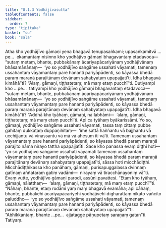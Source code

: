 ```yaml
---
title: "8.1.3 Yodhājīvasutta"
tableOfContents: false
sidebar:
  order: 7
type: "tipitaka"
basket: "su"
book: "sala"
---
```



<DynamicBreadcrumb />

<Division number="355" book="sala" bookNo="13" page="495">

<Paragraph number="1552" book="sala">
Atha kho yodhājīvo gāmaṇi yena bhagavā tenupasaṅkami; upasaṅkamitvā …pe…  ekamantaṃ nisinno kho yodhājīvo gāmaṇi bhagavantaṃ etadavoca—  “sutaṃ metaṃ, bhante, pubbakānaṃ ācariyapācariyānaṃ yodhājīvānaṃ bhāsamānānaṃ—  ‘yo so yodhājīvo saṅgāme ussahati vāyamati, tamenaṃ ussahantaṃ vāyamantaṃ pare hananti pariyāpādenti, so kāyassa bhedā paraṃ maraṇā parajitānaṃ devānaṃ sahabyataṃ upapajjatī’ti. Idha bhagavā kimāhā”ti? “Alaṃ, gāmaṇi, tiṭṭhatetaṃ; mā maṃ etaṃ pucchī”ti. Dutiyampi kho …pe…  tatiyampi kho yodhājīvo gāmaṇi bhagavantaṃ etadavoca—  “sutaṃ metaṃ, bhante, pubbakānaṃ ācariyapācariyānaṃ yodhājīvānaṃ bhāsamānānaṃ—  ‘yo so yodhājīvo saṅgāme ussahati vāyamati, tamenaṃ ussahantaṃ vāyamantaṃ pare hananti pariyāpādenti, so kāyassa bhedā paraṃ maraṇā parajitānaṃ devānaṃ sahabyataṃ upapajjatī’ti. Idha bhagavā kimāhā”ti?
</Paragraph>

<Paragraph number="1553" book="sala">
“Addhā kho tyāhaṃ, gāmaṇi, na labhāmi—  ‘alaṃ, gāmaṇi, tiṭṭhatetaṃ; mā maṃ etaṃ pucchī’ti. Api ca tyāhaṃ byākarissāmi. Yo so, gāmaṇi, yodhājīvo saṅgāme ussahati vāyamati, tassa taṃ cittaṃ pubbe gahitaṃ dukkaṭaṃ duppaṇihitaṃ—  ‘ime sattā haññantu vā bajjhantu vā ucchijjantu vā vinassantu vā mā vā ahesuṃ iti vā’ti. Tamenaṃ ussahantaṃ vāyamantaṃ pare hananti pariyāpādenti; so kāyassa bhedā paraṃ maraṇā parajito nāma nirayo tattha upapajjatīti. Sace kho panassa evaṃ diṭṭhi hoti—  ‘yo so yodhājīvo saṅgāme ussahati vāyamati tamenaṃ ussahantaṃ vāyamantaṃ pare hananti pariyāpādenti, so kāyassa bhedā paraṃ maraṇā parajitānaṃ devānaṃ sahabyataṃ upapajjatī’ti, sāssa hoti micchādiṭṭhi. Micchādiṭṭhikassa kho panāhaṃ, gāmaṇi, purisapuggalassa dvinnaṃ gatīnaṃ aññataraṃ gatiṃ vadāmi—  nirayaṃ vā tiracchānayoniṃ vā”ti.
</Paragraph>

<Paragraph number="1554" book="sala">
Evaṃ vutte, yodhājīvo gāmaṇi parodi, assūni pavattesi. “Etaṃ kho tyāhaṃ, gāmaṇi, nālatthaṃ—  ‘alaṃ, gāmaṇi, tiṭṭhatetaṃ; mā maṃ etaṃ pucchī’”ti. “Nāhaṃ, bhante, etaṃ rodāmi yaṃ maṃ bhagavā evamāha; api cāhaṃ, bhante, pubbakehi ācariyapācariyehi yodhājīvehi dīgharattaṃ nikato vañcito paluddho—  ‘yo so yodhājīvo saṅgāme ussahati vāyamati, tamenaṃ ussahantaṃ vāyamantaṃ pare hananti pariyāpādenti, so kāyassa bhedā paraṃ maraṇā parajitānaṃ devānaṃ sahabyataṃ upapajjatī’”ti. “Abhikkantaṃ, bhante …pe…  ajjatagge pāṇupetaṃ saraṇaṃ gatan”ti.

</Paragraph>
</Division>

<Paragraph number="1555" type="center" book="sala">
Tatiyaṃ.
</Paragraph>
